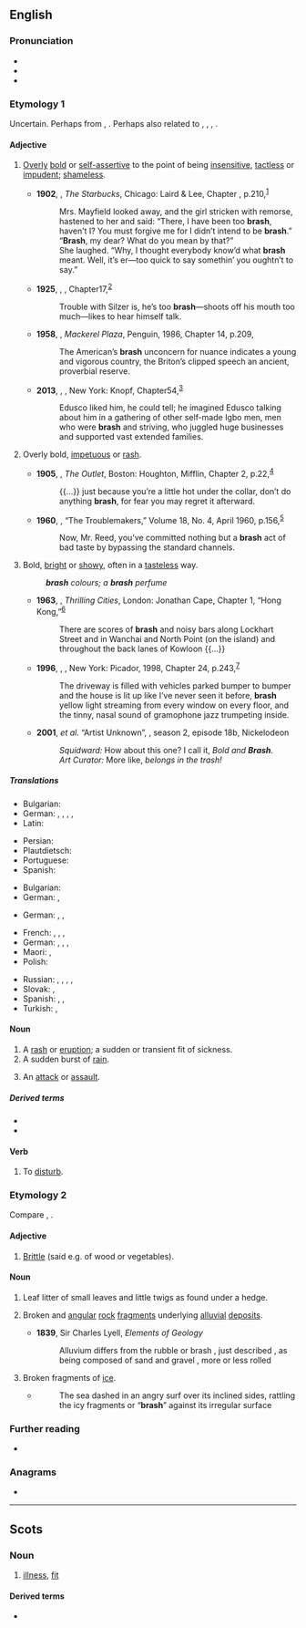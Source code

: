 ==English==

===Pronunciation===
* {{IPA|en|/bɹæʃ/}}
* {{audio|en|LL-Q1860 (eng)-Vealhurl-brash.wav |Audio (UK)}}
* {{rhymes|en|æʃ}}

===Etymology 1===
Uncertain. Perhaps from {{bor|en|sco|brash}}, {{m|sco|brasch|t=a violent onset; an attack or assault}}. Perhaps also related to {{cog|nl|bars|t=stern; strict}}, {{cog|de|barsch|t=harsh; unfriendly}}, {{cog|da|barsk|t=harsh; rough; tough}}, {{cog|sv|barsk|t=harsh; impetuous}}.

====Adjective====
{{en-adj|er|more}}

# {{lb|en|of people or behaviour}} [[overly|Overly]] [[bold]] or [[self-assertive]] to the point of being [[insensitive]], [[tactless]] or [[impudent]]; [[shameless]].
#: {{syn|en|audacious|brassy|brazen|cocky|undiplomatic}}
#: {{ux|en|a '''brash''' young businessman; a '''brash''' tabloid; a '''brash''' sense of humour}}
#* '''1902''', {{w|Opie Read}}, ''The Starbucks'', Chicago: Laird & Lee, Chapter , p.{{nbsp}}210,<sup>[http://www.gutenberg.org/files/18984/18984-h/18984-h.htm]</sup>
#*: Mrs. Mayfield looked away, and the girl stricken with remorse, hastened to her and said: “There, I have been too '''brash''', haven’t I? You must forgive me for I didn’t intend to be '''brash'''.”
#*: “'''Brash''', my dear? What do you mean by that?”
#*: She laughed. “Why, I thought everybody know’d what '''brash''' meant. Well, it’s er—too quick to say somethin’ you oughtn’t to say.”
#* '''1925''', {{w|Sinclair Lewis}}, ''{{w|Arrowsmith}}'', Chapter{{nbsp}}17,<sup>[http://gutenberg.net.au/ebooks02/0200131h.html]</sup>
#*: Trouble with Silzer is, he’s too '''brash'''—shoots off his mouth too much—likes to hear himself talk.
#* '''1958''', {{w|Peter De Vries}}, ''Mackerel Plaza'', Penguin, 1986, Chapter 14, p.{{nbsp}}209,
#*: The American’s '''brash''' unconcern for nuance indicates a young and vigorous country, the Briton’s clipped speech an ancient, proverbial reserve.
#* '''2013''', {{w|Chimamanda Ngozi Adichie}}, ''{{w|Americanah}}'', New York: Knopf, Chapter{{nbsp}}54,<sup>[https://books.google.ca/books?id=siSlP9JOj2YC&printsec=frontcover#v=onepage&q&f=false]</sup>
#*: Edusco liked him, he could tell; he imagined Edusco talking about him in a gathering of other self-made Igbo men, men who were '''brash''' and striving, who juggled huge businesses and supported vast extended families.
# {{lb|en|of actions}} Overly bold, [[impetuous]] or [[rash]].
#: {{syn|en|foolhardy|reckless}}
#* '''1905''', {{w|Andy Adams (writer)|Andy Adams}}, ''The Outlet'', Boston: Houghton, Mifflin, Chapter 2, p.{{nbsp}}22,<sup>[https://archive.org/details/theoutlet00adamrich]</sup>
#*: {{...}} just because you’re a little hot under the collar, don’t do anything '''brash''', for fear you may regret it afterward.
#* '''1960''', {{w|George O. Smith}}, “The Troublemakers,” ''{{w|Galaxy Science Fiction}}'' Volume 18, No. 4, April 1960, p.{{nbsp}}156,<sup>[https://archive.org/details/Galaxy_v18n04_1960-04]</sup>
#*: Now, Mr. Reed, you’ve committed nothing but a '''brash''' act of bad taste by bypassing the standard channels.
# {{lb|en|of things}} Bold, [[bright]] or [[showy]], often in a [[tasteless]] way.
#: {{syn|en|flashy|garish|loud|splashy|Thesaurus:gaudy}}
#: '''''brash''' colours; a '''brash''' perfume''
#* '''1963''', {{w|Ian Fleming}}, ''Thrilling Cities'', London: Jonathan Cape, Chapter 1, “Hong Kong,”<sup>[https://www.fadedpage.com/books/20160517/html.php]</sup>
#*: There are scores of '''brash''' and noisy bars along Lockhart Street and in Wanchai and North Point (on the island) and throughout the back lanes of Kowloon {{...}}
#* '''1996''', {{w|Guy Vanderhaeghe}}, ''{{w|The Englishman's Boy|The Englishman’s Boy}}'', New York: Picador, 1998, Chapter 24, p.{{nbsp}}243,<sup>[https://openlibrary.org/ia/englishmansboy00vand]</sup>
#*: The driveway is filled with vehicles parked bumper to bumper and the house is lit up like I’ve never seen it before, '''brash''' yellow light streaming from every window on every floor, and the tinny, nasal sound of gramophone jazz trumpeting inside.
#* '''2001''', {{w|Walt Dohrn}} ''et al.'' “Artist Unknown”, ''{{w|SpongeBob SquarePants}}'', season 2, episode 18b, Nickelodeon
#*: ''Squidward:'' How about this one? I call it, ''Bold and '''Brash'''''.
#*: ''Art Curator:'' More like, ''belongs in the trash!''

=====Translations=====
{{trans-top|overly bold or self-assertive}}
* Bulgarian: {{t+|bg|безразсъден}}
* German: {{t+|de|dreist}}, {{t+|de|forsch }}, {{t+|de|frech}}, {{t+|de|schnodderig}}, {{t+|de|keck}}
* Latin: {{t|la|procax}}
{{trans-mid}}
* Persian: {{t+|fa|گستاخ|tr=gostâx}}
* Plautdietsch: {{t|pdt|schwiendriest}}
* Portuguese: {{t|pt|procaz}}
* Spanish: {{t+|es|procaz}}
{{trans-bottom}}

{{trans-top|impetuous or rash}}
* Bulgarian: {{t+|bg|стремителен}}
* German: {{t+|de|nassforsch}}, {{t+|de|übermütig}}
{{trans-mid}}
{{trans-bottom}}

{{trans-top|bold, bright or showy}}
* German: {{t+|de|schrill }}, {{t+|de|grell}}, {{t|de|knallig}}
{{trans-mid}}
{{trans-bottom}}

{{checktrans-top}}
* French: {{t+|fr|irréfléchi}}, {{t+|fr|agressif}}, {{t+|fr|culotté}} {{qualifier|familiar}}, {{t+|fr|gonflé}} {{qualifier|familiar}}
* German: {{t+|de|ungestüm}}, {{t+|de|taktlos}}, {{t+|de|ungezogen}}, {{t+|de|dreist}}
* Maori: {{t|mi|tōtōā}}, {{t|mi|pokerenoa}}
* Polish: {{t+|pl|nietaktowny}}
{{trans-mid}}
* Russian: {{t+|ru|стреми́тельный}}, {{t+|ru|нечувствительный}}, {{t+|ru|беста́ктный}}, {{t+|ru|наха́льный}}, {{t+|ru|бесстыдный}}
* Slovak: {{t|sk|bezcitný}}, {{t|sk|netaktný}}
* Spanish: {{t+|es|irreflexivo}}, {{t+|es|precipitado}}, {{t+|es|tosco}}
* Turkish: {{t|tr|utanmadan}}, {{t+|tr|terbiyesiz}}
{{trans-bottom}}

====Noun====
{{en-noun|~}}

# A [[rash]] or [[eruption]]; a sudden or transient fit of sickness.
# A sudden burst of [[rain]].
# {{lb|en|obsolete}} An [[attack]] or [[assault]].

=====Derived terms=====
* {{l|en|water brash}}
* {{l|en|weaning brash}}

====Verb====
{{en-verb}}

# {{lb|en|transitive|obsolete}} To [[disturb]].

===Etymology 2===
Compare {{cog|en-US|bresk}}, {{m|en|brusk||fragile, brittle}}.

====Adjective====
{{en-adj|er|more}}

# {{lb|en|US|colloquial|dated}} [[brittle|Brittle]] (said e.g. of wood or vegetables).
#: {{rfquotek|en|Bartlett}}

====Noun====
{{en-noun|~}}

# Leaf litter of small leaves and little twigs as found under a hedge.
# {{lb|en|geology}} Broken and [[angular]] [[rock]] [[fragment]]s underlying [[alluvial]] [[deposit]]s.
#* '''1839''', Sir Charles Lyell, ''Elements of Geology''
#*:Alluvium differs from the rubble or brash , just described , as being composed of sand and gravel , more or less rolled
# Broken fragments of [[ice]].
#* {{RQ:Kane John}}
#*:The sea dashed in an angry surf over its inclined sides, rattling the icy fragments or “'''brash'''” against its irregular surface

===Further reading===
* {{R:Webster 1913}}

===Anagrams===
* {{anagrams|en|a=abhrs|Harbs|brahs|h bars|h-bars|hbars|shrab}}

{{C|en|Personality}}

----

==Scots==

===Noun===
{{sco-noun|es}}

# [[illness]], [[fit]]

====Derived terms====
* {{l|sco|water brash}}